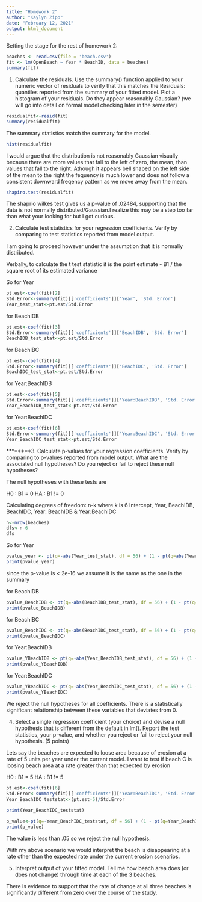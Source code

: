 ---
title: "Homework 2"
author: "Kaylyn Zipp"
date: "February 12, 2021"
output: html_document
---

Setting the stage for the rest of homework 2:
```{r setup, include=FALSE}
beaches <- read.csv(file = 'beach.csv')
fit <- lm(OpenBeach ~ Year * BeachID, data = beaches)
summary(fit)
```

1. Calculate the residuals. Use the summary() function applied to your numeric vector of residuals to
verify that this matches the Residuals: quantiles reported from the summary of your fitted model.
Plot a histogram of your residuals. Do they appear reasonably Gaussian? (we will go into detail on
formal model checking later in the semester)

```{r cars}
residualfit<-resid(fit)
summary(residualfit)
```
The summary statistics match the summary for the model. 

```{r}
hist(residualfit)
```

I would argue that the distribution is not reasonably Gaussian visually because there are more values that fall to the left of zero, the mean, than values that fall to the right. Athough it appears bell shaped on the left side of the mean to the right the fequency is much lower and does not follow a consistent downward freqency pattern as we move away from the mean.

```{r}
shapiro.test(residualfit)
```

The shaprio wilkes test gives us a p-value of .02484, supporting that the data is not normally distributed/Gaussian.I realize this may be a step too far than what your looking for but I got curious. 

2. Calculate test statistics for your regression coefficients. Verify by comparing to test statistics reported
from model output.

I am going to proceed however under the assumption that it is normally distributed. 

Verbally, to calculate the t test statistic it is the point estimate - B1 / the square root of its estimated variance

So for Year
```{r pressure, echo=FALSE}
pt.est<-coef(fit)[2]
Std.Error<-summary(fit)[['coefficients']]['Year', 'Std. Error']
Year_test_stat<-pt.est/Std.Error
```
for BeachIDB
```{r}
pt.est<-coef(fit)[3]
Std.Error<-summary(fit)[['coefficients']]['BeachIDB', 'Std. Error']
BeachIDB_test_stat<-pt.est/Std.Error
```

for BeachIBC
```{r}
pt.est<-coef(fit)[4]
Std.Error<-summary(fit)[['coefficients']]['BeachIDC', 'Std. Error']
BeachIDC_test_stat<-pt.est/Std.Error
```

for Year:BeachIDB
```{r}
pt.est<-coef(fit)[5]
Std.Error<-summary(fit)[['coefficients']]['Year:BeachIDB', 'Std. Error']
Year_BeachIDB_test_stat<-pt.est/Std.Error
```

for Year:BeachIDC

```{r}
pt.est<-coef(fit)[6]
Std.Error<-summary(fit)[['coefficients']]['Year:BeachIDC', 'Std. Error']
Year_BeachIDC_test_stat<-pt.est/Std.Error
```

********3. Calculate p-values for your regression coefficients. Verify by comparing to p-values reported from model
output. What are the associated null hypotheses? Do you reject or fail to reject these null hypotheses?

The null hypotheses with these tests are 

H0 : B1 = 0
HA : B1 != 0

Calculating degrees of freedom: n-k where k is 6 Intercept, Year, BeachIDB, BeachIDC, Year: BeachIDB & Year:BeachIDC
```{r}
n<-nrow(beaches)
dfs<-n-6
dfs
```

So for Year

```{r}
pvalue_year <- pt(q=-abs(Year_test_stat), df = 56) + (1 - pt(q=abs(Year_test_stat), df = 56))
print(pvalue_year)
```
since the p-value is < 2e-16 we assume it is the same as the one in the summary 

for BeachIDB
```{r}
pvalue_BeachIDB <- pt(q=-abs(BeachIDB_test_stat), df = 56) + (1 - pt(q=abs(BeachIDB_test_stat), df = 56))
print(pvalue_BeachIDB)
```

for BeachIBC

```{r}
pvalue_BeachIDC <- pt(q=-abs(BeachIDC_test_stat), df = 56) + (1 - pt(q=abs(BeachIDC_test_stat), df = 56))
print(pvalue_BeachIDC)
```

for Year:BeachIDB

```{r}
pvalue_YBeachIDB <- pt(q=-abs(Year_BeachIDB_test_stat), df = 56) + (1 - pt(q=abs(Year_BeachIDB_test_stat), df = 56))
print(pvalue_YBeachIDB)
```


for Year:BeachIDC
```{r}
pvalue_YBeachIDC <- pt(q=-abs(Year_BeachIDC_test_stat), df = 56) + (1 - pt(q=abs(Year_BeachIDC_test_stat), df = 56))
print(pvalue_YBeachIDC)
```

We reject the null hypotheses for all coefficients. There is a statistically significant relationship between these variables that deviates from 0.  

4. Select a single regression coefficient (your choice) and devise a null hypothesis that is different from
the default in lm(). Report the test statistics, your p-value, and whether you reject or fail to reject
your null hypothesis. (5 points)

Lets say the beaches are expected to loose area because of erosion at a rate of 5 units per year under the current model. I want to test if beach C is loosing beach area at a rate greater than that expected by erosion

H0 : B1 = 5
HA : B1 != 5

```{r}
pt.est<-coef(fit)[6]
Std.Error<-summary(fit)[['coefficients']]['Year:BeachIDC', 'Std. Error']
Year_BeachIDC_teststat<-(pt.est-5)/Std.Error
  
print(Year_BeachIDC_teststat)

p_value<-pt(q=-Year_BeachIDC_teststat, df = 56) + (1 - pt(q=Year_BeachIDC_teststat, df = 56))
print(p_value)
```

The value is less than .05 so we reject the null hypothesis.

With my above scenario we would interpret the beach is disappearing at a rate other than the expected rate under the current erosion scenarios. 


5. Interpret output of your fitted model. Tell me how beach area does (or does not change) through time
at each of the 3 beaches.

There is evidence to support that the rate of change at all three beaches is significantly different from zero over the course of the study.  




